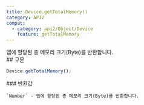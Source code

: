 ```yaml
---
title: Device.getTotalMemory()
category: API2
compat:
  - category: api2/Object/Device
    feature: getTotalMemory
---
```


<Section>
  앱에 할당된 총 메모리 크기(Byte)를 반환합니다.
</Section>
<Section>
  ## 구문

  ~~~js
  Device.getTotalMemory();
  ~~~

  <Section>
    ### 반환값

    `Number` - 앱에 할당된 총 메모리 크기(Byte)를 반환합니다.
  </Section>
</Section>